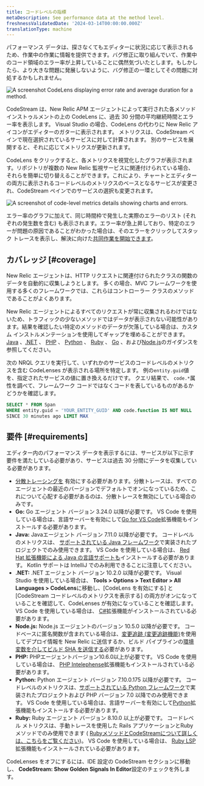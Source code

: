 ```yaml
---
title: コードレベルの指標
metaDescription: See performance data at the method level.
freshnessValidatedDate: '2024-03-14T00:00:00.000Z'
translationType: machine
---
```


パフォーマンス データは、探さなくてもエディターに状況に応じて表示されるため、作業中の作業に情報を提供できます。バグ修正に取り組んでいて、作業中のコード領域のエラー率が上昇していることに偶然気づいたとします。もしかしたら、より大きな問題に発展しないように、バグ修正の一環としてその問題に対処するかもしれません。

<img title="A CodeLens displaying error rate and average duration for a method." alt="A screenshot CodeLens displaying error rate and average duration for a method." src="/images/codestream_screenshot-crop_code-level-metrics-example.webp" />

CodeStream は、New Relic APM エージェントによって実行された各メソッド インストゥルメントの上の CodeLens に、過去 30 分間の平均継続時間とエラー率を表示します。 Visual Studio の場合、CodeLens の代わりに New Relic アイコンがエディターのガターに表示されます。 メトリクスは、CodeStream ペインで現在選択されているサービスに対して計算されます。 別のサービスを展開すると、それに応じてメトリクスが更新されます。

CodeLens をクリックすると、各メトリクスを視覚化したグラフが表示されます。リポジトリが複数の New Relic 監視サービスに関連付けられている場合、それらを簡単に切り替えることができます。これにより、チャートとエディターの両方に表示されるコードレベルのメトリクスのベースとなるサービスが変更され、CodeStream ペインでのサービスの選択も変更されます。

<img title="Code-level metrics details showing charts and errors." alt="A screenshot of code-level metrics details showing charts and errors." src="/images/codestream_screenshot-crop_code-level-charts.webp" />

エラー率のグラフに加えて、同じ時間枠で発生した実際のエラーのリスト (それぞれの発生数を含む) も表示されます。エラー率が急上昇しており、特定のエラーが問題の原因であることがわかった場合は、そのエラーをクリックしてスタック トレースを表示し、解決に向けた[共同作業を開始できます](/docs/codestream/observability/error-investigation)。

## カバレッジ [#coverage]

New Relic エージェントは、HTTP リクエストに関連付けられたクラスの関数のデータを自動的に収集しようとします。 多くの場合、MVC フレームワークを使用する多くのフレームワークでは、これらはコントローラー クラスのメソッドであることがよくあります。

New Relic エージェントによるすべてのリクエストが常に収集されるわけではないため、トラフィックの少ないメソッドではデータが表示されない可能性があります。結果を確認したい特定のメソッドのデータが欠落している場合は、カスタム インストルメンテーションを使用してギャップを埋めることができます。[Java](/docs/apm/agents/java-agent/custom-instrumentation/java-custom-instrumentation) 、[.NET](/docs/apm/agents/net-agent/custom-instrumentation/introduction-net-custom-instrumentation) 、 [PHP](/docs/apm/agents/php-agent/features/php-custom-instrumentation) 、 [Python](/docs/apm/agents/python-agent/custom-instrumentation/python-custom-instrumentation) 、 [Ruby](/docs/apm/agents/ruby-agent/api-guides/ruby-custom-instrumentation) 、 [Go](/docs/apm/agents/go-agent/instrumentation/instrument-go-transactions) 、および[Node.js](/docs/apm/agents/nodejs-agent/extend-your-instrumentation/nodejs-custom-instrumentation)のガイダンスを参照してください。

次の NRQL クエリを実行して、いずれかのサービスのコードレベルのメトリクスを含む CodeLenses が表示される場所を特定します。 例の`entity.guid`値を、指定されたサービスの値に置き換えるだけです。 クエリ結果で、 `code.*`属性を調べて、フレームワーク コードではなくコードを表しているものがあるかどうかを確認します。

```sql
SELECT * FROM Span
WHERE entity.guid = 'YOUR_ENTITY_GUID' AND code.function IS NOT NULL
SINCE 30 minutes ago LIMIT MAX
```

## 要件 [#requirements]

エディター内のパフォーマンス データを表示するには、サービスが以下に示す要件を満たしている必要があり、サービスは過去 30 分間にデータを収集している必要があります。

* [分散トレーシングを](/docs/distributed-tracing/enable-configure/language-agents-enable-distributed-tracing) 有効にする必要があります。分散トレースは、すべてのエージェントの最近のバージョンでデフォルトでオンになっているため、これについて心配する必要があるのは、分散トレースを無効にしている場合のみです。
* <DNT>**Go:**</DNT> Go エージェント バージョン 3.24.0 以降が必要です。 VS Code を使用している場合は、言語サーバーを有効にして[Go for VS Code](https://marketplace.visualstudio.com/items?itemName=golang.go)拡張機能もインストールする必要があります。
* <DNT>**Java:**</DNT> Javaエージェント バージョン 7.11.0 以降が必要です。 コードレベルのメトリクスは、 [サポートされている Java フレームワーク](/docs/apm/agents/java-agent/getting-started/compatibility-requirements-java-agent/#frameworks)で実装されたプロジェクトでのみ使用できます。 VS Code を使用している場合は、 [Red Hat 拡張機能による Java の言語サポートも](https://marketplace.visualstudio.com/items?itemName=redhat.java)インストールする必要があります。 Kotlin サポートは IntelliJ でのみ利用できることに注意してください。
* <DNT>**.NET:**</DNT> .NET エージェント バージョン 10.2.0 以降が必要です。 Visual Studio を使用している場合は、 <DNT>**Tools &gt; Options &gt; Text Editor &gt; All Languages &gt; CodeLens**</DNT>に移動し、\[CodeLens を有効にする] と \[CodeStream コードレベルのメトリクスを表示する] の両方がオンになっていることを確認して、CodeLenses が有効になっていることを確認します。 VS Code を使用している場合は、 [C#](https://marketplace.visualstudio.com/items?itemName=ms-dotnettools.csharp)拡張機能がインストールされている必要があります。
* <DNT>**Node.js:**</DNT> Node.js エージェントのバージョン 10.5.0 以降が必要です。 コードベースに匿名関数が含まれている場合は、[変更追跡 (変更追跡機能)](/docs/change-tracking/change-tracking-introduction/)を使用してデプロイ情報を New Relic に送信するか、ビルド パイプラインの[環境変数を介してビルド SHA を送信する](/docs/codestream/observability/error-investigation/#buildsha)必要があります。
* <DNT>**PHP:**</DNT> PHPエージェントバージョン10.6.0以上が必要です。 VS Code を使用している場合は、 [PHP Intelephense](https://marketplace.visualstudio.com/items?itemName=bmewburn.vscode-intelephense-client)拡張機能もインストールされている必要があります。
* <DNT>**Python:**</DNT> Python エージェント バージョン 7.10.0.175 以降が必要です。 コードレベルのメトリクスは、[サポートされている Python フレームワーク](/docs/apm/agents/python-agent/getting-started/instrumented-python-packages)で実装されたプロジェクトおよび PHP バージョン 7.0 以降でのみ使用できます。 VS Code を使用している場合は、言語サーバーを有効にして[Python](https://marketplace.visualstudio.com/items?itemName=ms-python.python)拡張機能もインストールする必要があります。
* <DNT>**Ruby:**</DNT> Ruby エージェント バージョン 8.10.0 以上が必要です。 コードレベル メトリクスは、手動トレースを使用した Rails アプリケーションとRubyメソッドでのみ使用できます ( [RubyメソッドとCodeStreamについて詳しくは、こちらをご覧ください](/docs/apm/agents/ruby-agent/features/ruby-codestream-integration))。 VS Code を使用している場合は、 [Ruby LSP](https://marketplace.visualstudio.com/items?itemName=Shopify.ruby-lsp)拡張機能もインストールされている必要があります。

CodeLenses をオフにするには、IDE 設定の CodeStream セクションに移動し、 <DNT>**CodeStream: Show Golden Signals In Editor**</DNT>設定のチェックを外します。